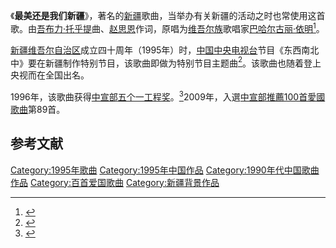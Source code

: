 《'''最美还是我们新疆'''》，著名的[[新疆|新疆]]歌曲，当举办有关新疆的活动之时也常使用这首歌。由[[吾布力·托乎提|吾布力·托乎提]]曲、[[赵思恩|赵思恩]]作词，原唱为[[维吾尔族|维吾尔族]]歌唱家[[巴哈尔古丽·依明|巴哈尔古丽·依明]]<ref>{{cite web|title=《最美的还是我们新疆》演唱：巴哈尔古丽·依明|url=http://space.tv.cctv.com/video/VIDE1251702432092885|publisher=中国中央电视台|accessdate=2011-07-21|language=zh-cn|date=2009-08-31|deadurl=yes|archiveurl=https://web.archive.org/web/20090903180650/http://space.tv.cctv.com/video/VIDE1251702432092885|archivedate=2009-09-03}}</ref>。

[[新疆维吾尔自治区|新疆维吾尔自治区]]成立四十周年（1995年）时，[[中国中央电视台|中国中央电视台]]节目《东西南北中》要在新疆制作特别节目，该歌曲即做为特别节目主题曲<ref>{{cite web|title=【刀郎微博】倒计时21天《最美还是我们新疆》创作视频！！！|url=http://p.you.video.sina.com.cn/swf/quotePlayer20110627_V4_4_41_20.swf?autoPlay=0&actlogActive=1&as=1&vid=51285473&uid=1743191467&tokenURL=http%3A%2F%2Fyou.video.sina.com.cn%2Fapi%2FsinawebApi%2Foutplayrefer.php%2Fvid%3D51285473_1743191467_OknkTiZuDmKP%2BEh0HTWxve0D%2B%2FcXuvDojGu2s1egIg1PE1XaapmYYNUC5C7VFqwbrz0xHcZkeP8wkkR5Zatf2jArYAgXhFM%2Fs.swf&tHostName=|accessdate=2011-07-21|language=zh|format=swf|archive-date=2017-03-05|archive-url=https://web.archive.org/web/20170305001716/http://p.you.video.sina.com.cn/swf/quotePlayer20110627_V4_4_41_20.swf?autoPlay=0&actlogActive=1&as=1&vid=51285473&uid=1743191467&tokenURL=http%3A%2F%2Fyou.video.sina.com.cn%2Fapi%2FsinawebApi%2Foutplayrefer.php%2Fvid%3D51285473_1743191467_OknkTiZuDmKP%2BEh0HTWxve0D%2B%2FcXuvDojGu2s1egIg1PE1XaapmYYNUC5C7VFqwbrz0xHcZkeP8wkkR5Zatf2jArYAgXhFM%2Fs.swf&tHostName=|dead-url=no}}</ref>。该歌曲也随着登上央视而在全国出名。

1996年，该歌曲获得[[中共中央宣传部|中宣部]][[五个一工程奖|五个一工程奖]]。<ref>{{cite web|title=巴哈尔古丽之最美的还是我们新疆|url=http://www.cnr.cn/xjfw/xjmlxj/xysy/200905/t20090531_505350549.html|publisher=中广网|accessdate=2011-07-21|language=zh-cn|date=2009-05-31|quote=一九九六年，演唱的《最美还是我们新疆》，获中国文艺界最高奖－－中宣部"五个一工程奖"。|archive-date=2011-08-11|archive-url=https://web.archive.org/web/20110811234631/http://www.cnr.cn/xjfw/xjmlxj/xysy/200905/t20090531_505350549.html|dead-url=no}}</ref>2009年，入選[[中宣部推薦100首愛國歌曲|中宣部推薦100首愛國歌曲]]第89首。

== 参考文献 ==
{{reflist}}

{{song-stub}}
{{中宣部推荐100首爱国歌曲}}
[[Category:1995年歌曲|Category:1995年歌曲]]
[[Category:1995年中国作品|Category:1995年中国作品]]
[[Category:1990年代中国歌曲作品|Category:1990年代中国歌曲作品]]
[[Category:百首爱国歌曲|Category:百首爱国歌曲]]
[[Category:新疆背景作品|Category:新疆背景作品]]